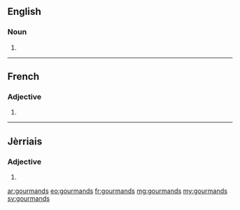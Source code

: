 ==English==

===Noun===
{{head|en|plural}}

# {{plural of|gourmand|lang=en}}

----

==French==

===Adjective===
{{fr-adj-form}}

# {{masculine plural of|gourmand|lang=fr}}

----

==Jèrriais==

===Adjective===
{{roa-jer-adj-form}}

# {{masculine plural of|gourmand|lang=roa-jer}}

[[ar:gourmands]]
[[eo:gourmands]]
[[fr:gourmands]]
[[mg:gourmands]]
[[my:gourmands]]
[[sv:gourmands]]